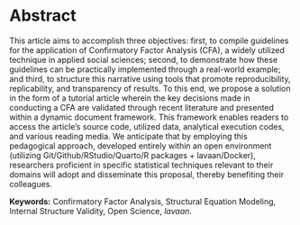 # Abstract {.unnumbered .unlisted}

This article aims to accomplish three objectives: first, to compile guidelines for the application of Confirmatory Factor Analysis (CFA), a widely utilized technique in applied social sciences; second, to demonstrate how these guidelines can be practically implemented through a real-world example; and third, to structure this narrative using tools that promote reproducibility, replicability, and transparency of results. To this end, we propose a solution in the form of a tutorial article wherein the key decisions made in conducting a CFA are validated through recent literature and presented within a dynamic document framework. This framework enables readers to access the article's source code, utilized data, analytical execution codes, and various reading media. We anticipate that by employing this pedagogical approach, developed entirely within an open environment (utilizing Git/Github/RStudio/Quarto/R packages + lavaan/Docker), researchers proficient in specific statistical techniques relevant to their domains will adopt and disseminate this proposal, thereby benefiting their colleagues.

**Keywords:** Confirmatory Factor Analysis, Structural Equation Modeling, Internal Structure Validity, Open Science, *lavaan*.
